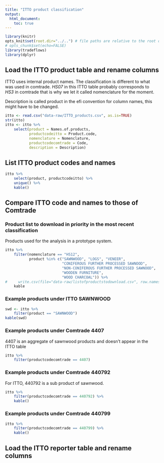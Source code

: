 ```yaml
---
title: "ITTO product classification"
output:
  html_document:
    toc: true
---
```



```r
library(knitr)
opts_knit$set(root.dir="../..") # file paths are relative to the root of the project directory
# opts_chunk$set(echo=FALSE)
library(tradeflows)
library(dplyr)
``` 


## Load the ITTO product table and rename columns
ITTO uses internal product names.
The classification is different to what was used in comtrade.
_HS07_ in this ITTO table probably corresponds to _HS3_ in comtrade
that is why we let it called nomenclature for the moment.

Description is called product in the efi convention for column names,
this might have to be changed.

```r
itto <- read.csv("data-raw/ITTO_products.csv", as.is=TRUE)
str(itto)
itto <- itto %>%
    select(product = Names.of.products, 
           productcodeitto = Product.code, 
           nomenclature = Nomenclature,
           productcodecomtrade = Code,
           description = Description) 
```

## List ITTO product codes and names
```r
itto %>% 
    select(product, productcodeitto) %>%
    unique() %>%
    kable()
```

## Compare ITTO code and names to those of Comtrade

### Product list to download in priority in the most recent classification
Products used for the analysis in a prototype system. 

```r
itto %>% 
    filter(nomenclature == "HS12",
           product %in% c("SAWNWOOD", "LOGS", "VENEER", 
                          "CONIFEROUS FURTHER PROCESSED SAWNOOD", 
                          "NON-CONIFEROUS FURTHER PROCESSED SAWNOOD",
                          "WOODEN FURNITURE",
                          "WOOD CHARCOAL")) %>%
#     write.csv(file="data-raw/listofproductstodownload.csv", row.names=FALSE)
    kable

```

### Example products under ITTO SAWNWOOD
```r
swd <- itto %>% 
    filter(product == "SAWNWOOD")
kable(swd)
```

### Example products under Comtrade 4407
4407 is an aggregate of sawnwood products and doesn't appear
in the ITTO table
```r
itto %>%
    filter(productcodecomtrade == 4407) 
```

### Example products under Comtrade 440792
For ITTO, 440792 is a sub product of sawnwood.
```r
itto %>%
    filter(productcodecomtrade == 440792) %>%
    kable()
```

### Example products under Comtrade 440799
```r
itto %>%
    filter(productcodecomtrade == 440799) %>%
    kable()
```


## Load the ITTO reporter table and rename columns
```r

```
